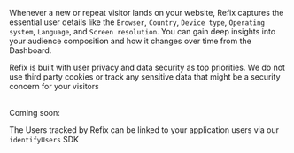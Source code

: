Whenever a new or repeat visitor lands on your website, Refix captures the essential user details like the `Browser`, `Country`, `Device type`, `Operating system`, `Language`, and `Screen resolution`.
You can gain deep insights into your audience composition and how it changes over time from the Dashboard.

Refix is built with user privacy and data security as top priorities. We do not use third party cookies or track any sensitive data that might be a security concern for your visitors

<br />

<Note>
Coming soon:

The Users tracked by Refix  can be linked to your application users via our `identifyUsers` SDK 
</Note>


